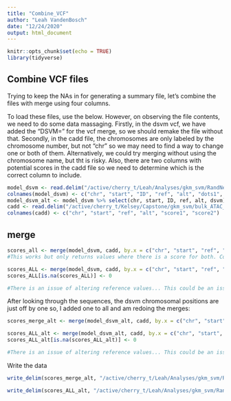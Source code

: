 ```yaml
---
title: "Combine_VCF"
author: "Leah VandenBosch"
date: "12/24/2020"
output: html_document
---
```


```r
knitr::opts_chunk$set(echo = TRUE)
library(tidyverse)
```

## Combine VCF files

Trying to keep the NAs in for generating a summary file, let's combine the files with merge using four columns.

To load these files, use the below. However, on observing the file contents, we need to do some data massaging. Firstly, in the dsvm vcf, we have added the "DSVM=" for the vcf merge, so we should remake the file without that. Secondly, in the cadd file, the chromosomes are only labeled by the chromosome number, but not "chr" so we may need to find a way to change one or both of them. Alternatively, we could try merging without using the chromosome name, but tht is risky. Also, there are two columns with potential scores in the cadd file so we need to determine which is the correct column to include.

```r
model_dsvm <- read.delim("/active/cherry_t/Leah/Analyses/gkm_svm/RandNeg_analysis/AltKernel/vcf/dsvm_simplified.txt", header=FALSE, comment.char="#")
colnames(model_dsvm) <- c("chr", "start", "ID", "ref", "alt", "dots1", "dots2","dsvm")
model_dsvm_alt <- model_dsvm %>% select(chr, start, ID, ref, alt, dsvm) %>% mutate(start = start + 1)
cadd <- read.delim("/active/cherry_t/Kelsey/Capstone/gkm_svm/bulk_ATAC_ChIP/validation/CADD/ALL_disease_summits_ext300.CADD_score.tsv", header=FALSE)
colnames(cadd) <- c("chr", "start", "ref", "alt", "score1", "score2")
```

## merge



```r
scores_all <- merge(model_dsvm, cadd, by.x = c("chr", "start", "ref", "alt"), by.y = c("chr", "start", "ref", "alt"))
#This works but only returns values where there is a score for both. Could be used for the scatter plot in the plotter, but not for the line plot etc.

scores_ALL <- merge(model_dsvm, cadd, by.x = c("chr", "start", "ref", "alt"), by.y = c("chr", "start", "ref", "alt"), all = TRUE)
scores_ALL[is.na(scores_ALL)] <- 0

#There is an issue of altering reference values... This could be an issue
```

After looking through the sequences, the dsvm chromosomal positions are just off by one so, I added one to all and am redoing the merges:

```r
scores_merge_alt <- merge(model_dsvm_alt, cadd, by.x = c("chr", "start", "ref", "alt"), by.y = c("chr", "start", "ref", "alt"))

scores_ALL_alt <- merge(model_dsvm_alt, cadd, by.x = c("chr", "start", "ref", "alt"), by.y = c("chr", "start", "ref", "alt"), all = TRUE)
scores_ALL_alt[is.na(scores_ALL_alt)] <- 0

#There is an issue of altering reference values... This could be an issue
```



Write the data

```r
write_delim(scores_merge_alt, "/active/cherry_t/Leah/Analyses/gkm_svm/RandNeg_analysis/AltKernel/vcf/dsvm_cadd_soresmerge_nozeros.txt", delim = "\t", col_names = FALSE)

write_delim(scores_ALL_alt, "/active/cherry_t/Leah/Analyses/gkm_svm/RandNeg_analysis/AltKernel/vcf/dsvm_cadd_soresmerge_inclzeros.txt", delim = "\t", col_names = FALSE)
```
